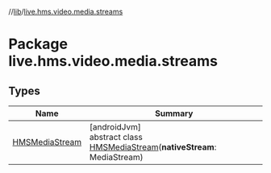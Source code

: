 //[lib](../../index)/[live.hms.video.media.streams](index)

# Package live.hms.video.media.streams

## Types

| Name                                        | Summary                                                                                                     |
| ------------------------------------------- | ----------------------------------------------------------------------------------------------------------- |
| [HMSMediaStream](-h-m-s-media-stream/index) | [androidJvm]<br />abstract class [HMSMediaStream](-h-m-s-media-stream/index)(**nativeStream**: MediaStream) |
